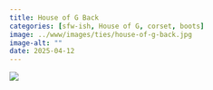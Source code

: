 ```yaml
---
title: House of G Back
categories: [sfw-ish, House of G, corset, boots]
image: ../www/images/ties/house-of-g-back.jpg
image-alt: ""
date: 2025-04-12
---
```



![](../www/images/ties/house-of-g-back.jpg)

